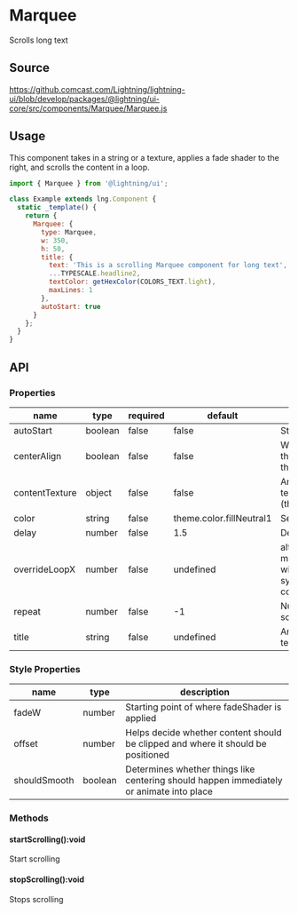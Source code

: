 
# Marquee

Scrolls long text

## Source

https://github.comcast.com/Lightning/lightning-ui/blob/develop/packages/@lightning/ui-core/src/components/Marquee/Marquee.js

## Usage

This component takes in a string or a texture, applies a fade shader to the right, and scrolls the content in a loop.

```js
import { Marquee } from '@lightning/ui';

class Example extends lng.Component {
  static _template() {
    return {
      Marquee: {
        type: Marquee,
        w: 350,
        h: 50,
        title: {
          text: 'This is a scrolling Marquee component for long text',
          ...TYPESCALE.headline2,
          textColor: getHexColor(COLORS_TEXT.light),
          maxLines: 1
        },
        autoStart: true
      }
    };
  }
}
```

<Preview>
  <Story id="text-marquee--marquee" />
</Preview>

## API

### Properties

| name           | type    | required | default                  | description                                                                                               |
| -------------- | ------- | -------- | ------------------------ | --------------------------------------------------------------------------------------------------------- |
| autoStart      | boolean | false    | false                    | Start scrolling on initiation                                                                             |
| centerAlign    | boolean | false    | false                    | Will center the entire texture if the width of the content is less than the container                     |
| contentTexture | object  | false    | false                    | An object matching Lightning texture object (this.tag('MyTag').getTexture())                              |
| color          | string  | false    | theme.color.fillNeutral1 | Set color of text                                                                                         |
| delay          | number  | false    | 1.5                      | Delay before scrolling starts                                                                             |
| overrideLoopX  | number  | false    | undefined                | alters the length of the marquee loop. Used by withMarqueeSync to synchronize multiple marquee components |
| repeat         | number  | false    | -1                       | Number of times to repeat scrolling                                                                       |
| title          | string  | false    | undefined                | An object matching Lightning text object                                                                  |

### Style Properties

| name         | type    | description                                                                              |
| ------------ | ------- | ---------------------------------------------------------------------------------------- |
| fadeW        | number  | Starting point of where fadeShader is applied                                            |
| offset       | number  | Helps decide whether content should be clipped and where it should be positioned         |
| shouldSmooth | boolean | Determines whether things like centering should happen immediately or animate into place |

### Methods

#### startScrolling():void

Start scrolling

#### stopScrolling():void

Stops scrolling
